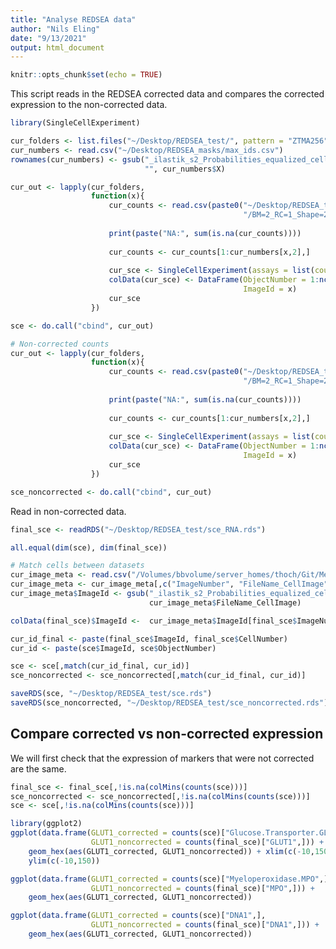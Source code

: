 ```yaml
---
title: "Analyse REDSEA data"
author: "Nils Eling"
date: "9/13/2021"
output: html_document
---
```


```r
knitr::opts_chunk$set(echo = TRUE)
```

This script reads in the REDSEA corrected data and compares the corrected 
expression to the non-corrected data.

```r
library(SingleCellExperiment)

cur_folders <- list.files("~/Desktop/REDSEA_test/", pattern = "ZTMA256")
cur_numbers <- read.csv("~/Desktop/REDSEA_masks/max_ids.csv")
rownames(cur_numbers) <- gsub("_ilastik_s2_Probabilities_equalized_cellmask", 
                              "", cur_numbers$X)

cur_out <- lapply(cur_folders,
                  function(x){
                      cur_counts <- read.csv(paste0("~/Desktop/REDSEA_test/", x, 
                                                    "/BM=2_RC=1_Shape=2_Size=2/dataRedSeaScaled.csv"))
                      
                      print(paste("NA:", sum(is.na(cur_counts))))
                      
                      cur_counts <- cur_counts[1:cur_numbers[x,2],]
                      
                      cur_sce <- SingleCellExperiment(assays = list(counts = t(cur_counts)))
                      colData(cur_sce) <- DataFrame(ObjectNumber = 1:ncol(cur_sce),
                                                    ImageId = x)
                      cur_sce
                  })

sce <- do.call("cbind", cur_out)

# Non-corrected counts
cur_out <- lapply(cur_folders,
                  function(x){
                      cur_counts <- read.csv(paste0("~/Desktop/REDSEA_test/", x, 
                                                    "/BM=2_RC=1_Shape=2_Size=2/dataScaled.csv"))
                      
                      print(paste("NA:", sum(is.na(cur_counts))))
                      
                      cur_counts <- cur_counts[1:cur_numbers[x,2],]
                      
                      cur_sce <- SingleCellExperiment(assays = list(counts = t(cur_counts)))
                      colData(cur_sce) <- DataFrame(ObjectNumber = 1:ncol(cur_sce),
                                                    ImageId = x)
                      cur_sce
                  })

sce_noncorrected <- do.call("cbind", cur_out)
```

Read in non-corrected data.

```r
final_sce <- readRDS("~/Desktop/REDSEA_test/sce_RNA.rds")

all.equal(dim(sce), dim(final_sce))

# Match cells between datasets
cur_image_meta <- read.csv("/Volumes/bbvolume/server_homes/thoch/Git/MelanomaIMC/data/full_data/rna/cpout/Image.csv")
cur_image_meta <- cur_image_meta[,c("ImageNumber", "FileName_CellImage")]
cur_image_meta$ImageId <- gsub("_ilastik_s2_Probabilities_equalized_cellmask.tiff", "", 
                               cur_image_meta$FileName_CellImage)

colData(final_sce)$ImageId <-  cur_image_meta$ImageId[final_sce$ImageNumber]

cur_id_final <- paste(final_sce$ImageId, final_sce$CellNumber)
cur_id <- paste(sce$ImageId, sce$ObjectNumber)

sce <- sce[,match(cur_id_final, cur_id)]
sce_noncorrected <- sce_noncorrected[,match(cur_id_final, cur_id)]

saveRDS(sce, "~/Desktop/REDSEA_test/sce.rds")
saveRDS(sce_noncorrected, "~/Desktop/REDSEA_test/sce_noncorrected.rds")
```

## Compare corrected vs non-corrected expression

We will first check that the expression of markers that were not corrected 
are the same.

```r
final_sce <- final_sce[,!is.na(colMins(counts(sce)))]
sce_noncorrected <- sce_noncorrected[,!is.na(colMins(counts(sce)))]
sce <- sce[,!is.na(colMins(counts(sce)))]

library(ggplot2)
ggplot(data.frame(GLUT1_corrected = counts(sce)["Glucose.Transporter.GLUT1",],
                  GLUT1_noncorrected = counts(final_sce)["GLUT1",])) +
    geom_hex(aes(GLUT1_corrected, GLUT1_noncorrected)) + xlim(c(-10,150)) + 
    ylim(c(-10,150))

ggplot(data.frame(GLUT1_corrected = counts(sce)["Myeloperoxidase.MPO",],
                  GLUT1_noncorrected = counts(final_sce)["MPO",])) +
    geom_hex(aes(GLUT1_corrected, GLUT1_noncorrected)) 

ggplot(data.frame(GLUT1_corrected = counts(sce)["DNA1",],
                  GLUT1_noncorrected = counts(final_sce)["DNA1",])) +
    geom_hex(aes(GLUT1_corrected, GLUT1_noncorrected)) 
```